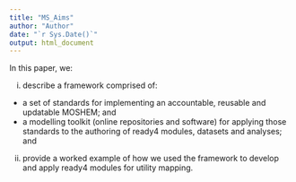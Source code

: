 ```yaml
---
title: "MS_Aims"
author: "Author"
date: "`r Sys.Date()`"
output: html_document
---
```


In this paper, we:

(i) describe a framework comprised of:
  - a set of standards for implementing an accountable, reusable and updatable MOSHEM; and
  - a modelling toolkit (online repositories and software) for applying those standards to the authoring of ready4 modules, datasets and analyses; and

(ii) provide a worked example of how we used the framework to develop and apply ready4 modules for utility mapping.
